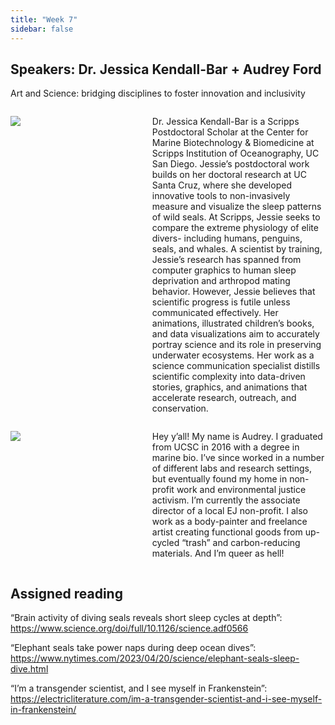 ```yaml
---
title: "Week 7"
sidebar: false
---
```


## Speakers: Dr. Jessica Kendall-Bar + Audrey Ford

[Art and Science: bridging disciplines to foster innovation and inclusivity]{.custom-subtitle}

::: columns
::: {.column width="35%"}
![](/img/JKB.png)
:::

::: {.column width="5%"}
:::

::: {.column width="60%"}
Dr. Jessica Kendall-Bar is a Scripps Postdoctoral Scholar at the Center for Marine Biotechnology & Biomedicine at Scripps Institution of Oceanography, UC San Diego. Jessie's postdoctoral work builds on her doctoral research at UC Santa Cruz, where she developed innovative tools to non-invasively measure and visualize the sleep patterns of wild seals. At Scripps, Jessie seeks to compare the extreme physiology of elite divers- including humans, penguins, seals, and whales. A scientist by training, Jessie's research has spanned from computer graphics to human sleep deprivation and arthropod mating behavior. However, Jessie believes that scientific progress is futile unless communicated effectively. Her animations, illustrated children's books, and data visualizations aim to accurately portray science and its role in preserving underwater ecosystems. Her work as a science communication specialist distills scientific complexity into data-driven stories, graphics, and animations that accelerate research, outreach, and conservation.
:::
:::

::: columns
::: {.column width="35%"}
![](/img/Audrey.jpeg)
:::

::: {.column width="5%"}
:::

::: {.column width="60%"}
Hey y'all! My name is Audrey. I graduated from UCSC in 2016 with a degree in marine bio. I've since worked in a number of different labs and research settings, but eventually found my home in non-profit work and environmental justice activism. I'm currently the associate director of a local EJ non-profit. I also work as a body-painter and freelance artist creating functional goods from up-cycled "trash" and carbon-reducing materials. And I'm queer as hell!
:::
:::

## Assigned reading

"Brain activity of diving seals reveals short sleep cycles at depth": <https://www.science.org/doi/full/10.1126/science.adf0566>

"Elephant seals take power naps during deep ocean dives": <https://www.nytimes.com/2023/04/20/science/elephant-seals-sleep-dive.html>

"I'm a transgender scientist, and I see myself in Frankenstein": <https://electricliterature.com/im-a-transgender-scientist-and-i-see-myself-in-frankenstein/>
